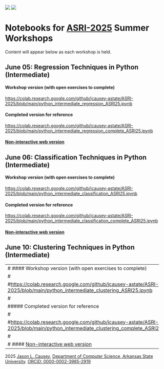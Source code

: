 ::: {#glyphs}
[![](images/Orcid%20logo.svg)](https://orcid.org/0000-0002-3985-2919){target="_blank" title="ORCiD"}
[![](images/github-mark.svg)](https://github.com/jcausey-astate/ASRI-2025){target="_blank" title="View on GitHub"}
:::

# Notebooks for [ASRI-2025](https://www.arkansasedc.com/arkansas-nsf-epscor/division/data-analytics-that-are-robust-trusted-(dart)/arkansas-summer-research-institute) Summer Workshops

[Content will appear below as each workshop is held.]{.note}


## June 05: Regression Techniques in Python (Intermediate)

::: {.indented}

#### Workshop version (with open exercises to complete)

<https://colab.research.google.com/github/jcausey-astate/ASRI-2025/blob/main/python_intermediate_regression_ASRI25.ipynb>

#### Completed version for reference

<https://colab.research.google.com/github/jcausey-astate/ASRI-2025/blob/main/python_intermediate_regression_complete_ASRI25.ipynb>

#### [Non-interactive web version](python_intermediate_regression_complete_ASRI25.html)

:::

## June 06: Classification Techniques in Python (Intermediate)

::: {.indented}

#### Workshop version (with open exercises to complete)

<https://colab.research.google.com/github/jcausey-astate/ASRI-2025/blob/main/python_intermediate_classification_ASRI25.ipynb>

#### Completed version for reference

<https://colab.research.google.com/github/jcausey-astate/ASRI-2025/blob/main/python_intermediate_classification_complete_ASRI25.ipynb>

#### [Non-interactive web version](python_intermediate_classification_complete_ASRI25.html)

:::

## June 10: Clustering Techniques in Python (Intermediate)

::: {.indented}

---
# #### Workshop version (with open exercises to complete)
#
#<https://colab.research.google.com/github/jcausey-astate/ASRI-2025/blob/main/python_intermediate_clustering_ASRI25.ipynb>
#
##### Completed version for reference
#
#<https://colab.research.google.com/github/jcausey-astate/ASRI-2025/blob/main/python_intermediate_clustering_complete_ASRI25.ipynb>
#
# #### [Non-interactive web version](python_intermediate_clustering_complete_ASRI25.html)
---

:::

:::{#footer}
2025 [Jason L. Causey](https://jasoncausey.net/cv/){target=_blank},  [Department of Computer Science, Arkansas State University](https://www.astate.edu/college/ecs/computer-science/){target=_blank}. [ORCiD: 0000-0002-3985-2919](https://orcid.org/0000-0002-3985-2919){target=_blank}
:::